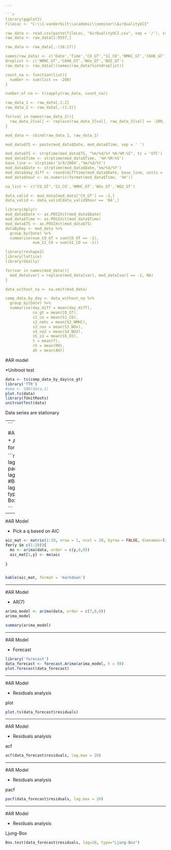 ---

```{r, echo = FALSE, results='hide', message=FALSE, warning = FALSE, fig.align = 'center'}
library(ggplot2)
fileLoc <- "C:\\1-vanderbilt\\academic\\seminar\\AirQualityUCI"

raw_data <- read.csv(paste(fileLoc, "AirQualityUCI.csv", sep = '/'), stringsAsFactors = FALSE)
raw_data <- raw_data[1:9357,]

raw_data <- raw_data[,-(16:17)]

names(raw_data) <- c('Date','Time','CO_GT',"S1_CO",'NMHC_GT','C6H6_GT','S2_NMHC','NOx_GT','S3_NOx','NO2_GT',"S4_NO2",'S5_O3','T','RH','AH')
droplist <- c('NMHC_GT','C6H6_GT','NOx_GT','NO2_GT')
raw_data <- raw_data[!(names(raw_data)%in%droplist)]

count_na <- function(list){
  number <- sum(list == -200)
}

number.of.na <- t(sapply(raw_data, count_na))

raw_data_1 <- raw_data[,1:2]
raw_data_2 <- raw_data[,-(1:2)]

for(val in names(raw_data_2)){
  raw_data_2[val] <- replace(raw_data_2[val], raw_data_2[val] == -200, -1)
}

mod_data <- cbind(raw_data_1, raw_data_2)

mod_data$TS <- paste(mod_data$Date, mod_data$Time, sep = ' ')

mod_data$TS <- strptime(mod_data$TS, "%m/%d/%Y %H:%M:%S", tz = 'UTC')
mod_data$Time <- strptime(mod_data$Time, '%H:%M:%S')
base_line <- strptime('3/9/2004','%m/%d/%Y')
mod_data$Date <- strptime(mod_data$Date,'%m/%d/%Y')
mod_data$day_diff <- round(difftime(mod_data$Date, base_line, units = 'days'))
mod_data$hour <- as.numeric(format(mod_data$Time, '%H'))

na_list <- c("CO_GT",'S1_CO','NMHC_GT','NOx_GT','NO2_GT')

data_valid <- mod_data[mod_data['CO_GT'] == -1,]
data_valid <- data_valid[data_valid$hour == '04',]

library(dplyr)
mod_data$Date <- as.POSIXct(mod_data$Date)
mod_data$Time <- as.POSIXct(mod_data$Time)
mod_data$TS <- as.POSIXct(mod_data$TS)
dataByDay <- mod_data %>%
  group_by(Date) %>%
  summarise(num_CO_GT = sum(CO_GT == -1),
            num_S1_CO = sum(S1_CO == -1))

library(reshape2)
library(lattice)
library(GGally)

for(var in names(mod_data)){
  mod_data[var] = replace(mod_data[var], mod_data[var] == -1, NA)
}

data_without_na <- na.omit(mod_data)

comp_data_by_day <- data_without_na %>%
  group_by(Date) %>%
  summarise(day_diff = mean(day_diff),
            co_gt = mean(CO_GT),
            s1_co = mean(S1_CO),
            s2_nmhc = mean(S2_NMHC),
            s3_nox = mean(S3_NOx),
            s4_no2 = mean(S4_NO2),
            s5_o3 = mean(S5_O3),
            t = mean(T),
            rh = mean(RH),
            ah = mean(AH))
```

#AR model

*Unitroot test

```{r, echo = FALSE, message=FALSE, warning = FALSE, fig.cap="", fig.align='center'}
data <- ts(comp_data_by_day$co_gt)
library('TTR')
#sma <- SMA(data,1)
plot.ts(data)
library(fUnitRoots)
unitrootTest(data)

```

Data series are stationary

---

#AR Model

* Acf and pacf for daily data

```{r, echo = FALSE, message=FALSE, warning = FALSE}

acf(data, lag.max = 50)
pacf(data, lag.max = 50)
#Box.test(data, lag = 20, type="Ljung-Box")


```

---


#AR Model

* Pick a q based on AIC

```{r, echo = FALSE, message=FALSE, warning = FALSE}
aic_mat <- matrix(1:20, nrow = 1, ncol = 20, byrow = FALSE, dimnames=list('p = 0',c("q = 1","q = 2","q = 3","q = 4","q = 5","q = 6","q = 7","q = 8", "q = 9","q = 10","1 = 11","q = 12", "q = 13", "q = 14", "q = 15","q = 16","q = 17","q = 18","q = 19","q = 20")))
for(y in c(1:20)){
  mo <- arima(data, order = c(y,0,0))
  aic_mat[1,y] <- mo$aic
  
}


kable(aic_mat, format = 'markdown')
```


---

#AR Model 

* AR(7)

```{r, echo = FALSE, message = FALSE, warning = FALSE}
arima_model <- arima(data, order = c(7,0,0))
arima_model

summary(arima_model)
```

---

#AR Model

* Forecast

```{r,echo = FALSE, message = FALSE, warning = FALSE, fig.align="center",fig.cap=""}
library('forecast')
data_forecast <- forecast.Arima(arima_model, h = 50)
plot.forecast(data_forecast)
```


---

#AR Model

* Residuals analysis

plot

```{r, echo = FALSE, message = FALSE, warning = FALSE, fig.align="center",fig.cap=""}
plot.ts(data_forecast$residuals)
```

---

#AR Model

* Residuals analysis

acf

```{r, echo = FALSE, message = FALSE, warning = FALSE, fig.align="center",fig.cap=""}
acf(data_forecast$residuals, lag.max = 20)
```

---

#AR Model

* Residuals analysis

pacf

```{r, echo = FALSE, message = FALSE, warning = FALSE, fig.align="center",fig.cap=""}
pacf(data_forecast$residuals, lag.max = 20)
```

---

#AR Model

* Residuals analysis

Ljung-Box

```{r, echo = FALSE, message = FALSE, warning = FALSE}
Box.test(data_forecast$residuals, lag=20, type="Ljung-Box")


```

